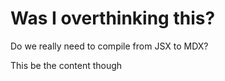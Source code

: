 
  # Was I overthinking this?  
  
  Do we really need to compile from JSX to MDX?
  
  This be the content though
  
  